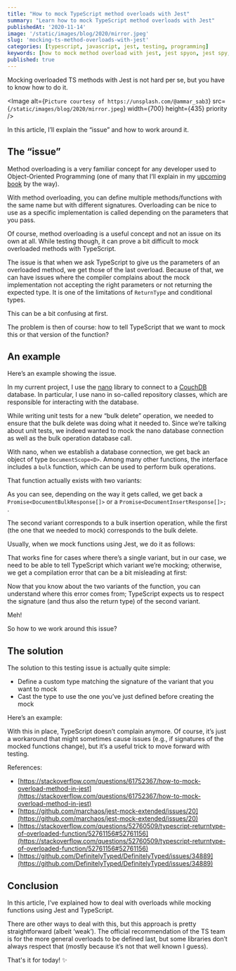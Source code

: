 ```yaml
---
title: "How to mock TypeScript method overloads with Jest"
summary: "Learn how to mock TypeScript method overloads with Jest"
publishedAt: '2020-11-14'
image: '/static/images/blog/2020/mirror.jpeg'
slug: 'mocking-ts-method-overloads-with-jest'
categories: [typescript, javascript, jest, testing, programming]
keywords: [how to mock method overload with jest, jest spyon, jest spy, jest mock, typescript, javascript, jest]
published: true
---
```


Mocking overloaded TS methods with Jest is not hard per se, but you have to know how to do it.

<Image
  alt={`Picture courtesy of https://unsplash.com/@ammar_sab3`}
  src={`/static/images/blog/2020/mirror.jpeg`}
  width={700}
  height={435}
  priority
/>

In this article, I’ll explain the “issue” and how to work around it.

## The “issue”

Method overloading is a very familiar concept for any developer used to Object-Oriented Programming (one of many that I’ll explain in my [upcoming book](http://dev-concepts.dev/) by the way).

With method overloading, you can define multiple methods/functions with the same name but with different signatures. Overloading can be nice to use as a specific implementation is called depending on the parameters that you pass.

Of course, method overloading is a useful concept and not an issue on its own at all. While testing though, it can prove a bit difficult to mock overloaded methods with TypeScript.

The issue is that when we ask TypeScript to give us the parameters of an overloaded method, we get those of the last overload. Because of that, we can have issues where the compiler complains about the mock implementation not accepting the right parameters or not returning the expected type. It is one of the limitations of `ReturnType` and conditional types.

This can be a bit confusing at first.

The problem is then of course: how to tell TypeScript that we want to mock this or that version of the function?

## An example

Here’s an example showing the issue.

In my current project, I use the [nano](https://www.npmjs.com/package/nano) library to connect to a [CouchDB](https://couchdb.apache.org/) database. In particular, I use nano in so-called repository classes, which are responsible for interacting with the database.

While writing unit tests for a new “bulk delete” operation, we needed to ensure that the bulk delete was doing what it needed to. Since we’re talking about unit tests, we indeed wanted to mock the nano database connection as well as the bulk operation database call.

With nano, when we establish a database connection, we get back an object of type `DocumentScope<D>`. Among many other functions, the interface includes a `bulk` function, which can be used to perform bulk operations.

That function actually exists with two variants:

<Gist gistLink="dsebastien/1a81a2456bb131dec3729f5be525abc2" />

As you can see, depending on the way it gets called, we get back a `Promise<DocumentBulkResponse[]>` or a `Promise<DocumentInsertResponse[]>;` .

The second variant corresponds to a bulk insertion operation, while the first (the one that we needed to mock) corresponds to the bulk delete.

Usually, when we mock functions using Jest, we do it as follows:

<Gist gistLink="dsebastien/2ce8e9ba749e4980dc41a988a10ea889" />

That works fine for cases where there’s a single variant, but in our case, we need to be able to tell TypeScript which variant we’re mocking; otherwise, we get a compilation error that can be a bit misleading at first:

<Gist gistLink="dsebastien/3cd65a1b729d4619dc931a2acad64a5b" />

Now that you know about the two variants of the function, you can understand where this error comes from; TypeScript expects us to respect the signature (and thus also the return type) of the second variant.

Meh!

So how to we work around this issue?

## The solution

The solution to this testing issue is actually quite simple:

* Define a custom type matching the signature of the variant that you want to mock
* Cast the type to use the one you’ve just defined before creating the mock

Here’s an example:

<Gist gistLink="dsebastien/2560ac9f8899b6d85488a33ac844ea43" />

With this in place, TypeScript doesn’t complain anymore. Of course, it’s just a workaround that might sometimes cause issues (e.g., if signatures of the mocked functions change), but it’s a useful trick to move forward with testing.

References:

* [https://stackoverflow.com/questions/61752367/how-to-mock-overload-method-in-jest](https://stackoverflow.com/questions/61752367/how-to-mock-overload-method-in-jest)
* [https://github.com/marchaos/jest-mock-extended/issues/20](https://github.com/marchaos/jest-mock-extended/issues/20)
* [https://stackoverflow.com/questions/52760509/typescript-returntype-of-overloaded-function/52761156#52761156](https://stackoverflow.com/questions/52760509/typescript-returntype-of-overloaded-function/52761156#52761156)
* [https://github.com/DefinitelyTyped/DefinitelyTyped/issues/34889](https://github.com/DefinitelyTyped/DefinitelyTyped/issues/34889)

## Conclusion

In this article, I’ve explained how to deal with overloads while mocking functions using Jest and TypeScript.

There are other ways to deal with this, but this approach is pretty straightforward (albeit ‘weak’). The official recommendation of the TS team is for the more general overloads to be defined last, but some libraries don’t always respect that (mostly because it’s not that well known I guess).

That's it for today! ✨

<BlogPostSignature />
